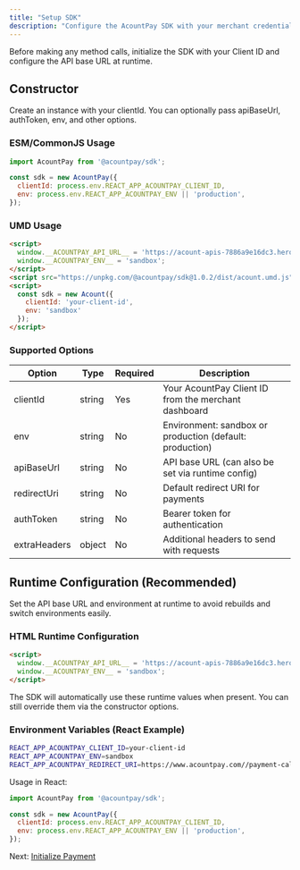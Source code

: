 ```yaml
---
title: "Setup SDK"
description: "Configure the AcountPay SDK with your merchant credentials"
---
```


Before making any method calls, initialize the SDK with your Client ID and configure the API base URL at runtime.

## Constructor

Create an instance with your clientId. You can optionally pass apiBaseUrl, authToken, env, and other options.

### ESM/CommonJS Usage

```javascript
import AcountPay from '@acountpay/sdk';

const sdk = new AcountPay({
  clientId: process.env.REACT_APP_ACOUNTPAY_CLIENT_ID,
  env: process.env.REACT_APP_ACOUNTPAY_ENV || 'production',
});
```

### UMD Usage

```html
<script>
  window.__ACOUNTPAY_API_URL__ = 'https://acount-apis-7886a9e16dc3.herokuapp.com';
  window.__ACOUNTPAY_ENV__ = 'sandbox';
</script>
<script src="https://unpkg.com/@acountpay/sdk@1.0.2/dist/acount.umd.js"></script>
<script>
  const sdk = new Acount({
    clientId: 'your-client-id',
    env: 'sandbox'
  });
</script>
```

### Supported Options

| Option | Type | Required | Description |
|--------|------|----------|-------------|
| clientId | string | Yes | Your AcountPay Client ID from the merchant dashboard |
| env | string | No | Environment: sandbox or production (default: production) |
| apiBaseUrl | string | No | API base URL (can also be set via runtime config) |
| redirectUri | string | No | Default redirect URI for payments |
| authToken | string | No | Bearer token for authentication |
| extraHeaders | object | No | Additional headers to send with requests |

## Runtime Configuration (Recommended)

Set the API base URL and environment at runtime to avoid rebuilds and switch environments easily.

### HTML Runtime Configuration

```html
<script>
  window.__ACOUNTPAY_API_URL__ = 'https://acount-apis-7886a9e16dc3.herokuapp.com';
  window.__ACOUNTPAY_ENV__ = 'sandbox';
</script>
```

The SDK will automatically use these runtime values when present. You can still override them via the constructor options.

### Environment Variables (React Example)

```bash
REACT_APP_ACOUNTPAY_CLIENT_ID=your-client-id
REACT_APP_ACOUNTPAY_ENV=sandbox
REACT_APP_ACOUNTPAY_REDIRECT_URI=https://www.acountpay.com//payment-callback
```

Usage in React:

```javascript
import AcountPay from '@acountpay/sdk';

const sdk = new AcountPay({
  clientId: process.env.REACT_APP_ACOUNTPAY_CLIENT_ID,
  env: process.env.REACT_APP_ACOUNTPAY_ENV || 'production',
});
```

Next: [Initialize Payment](/sdk/initialize_payment)
